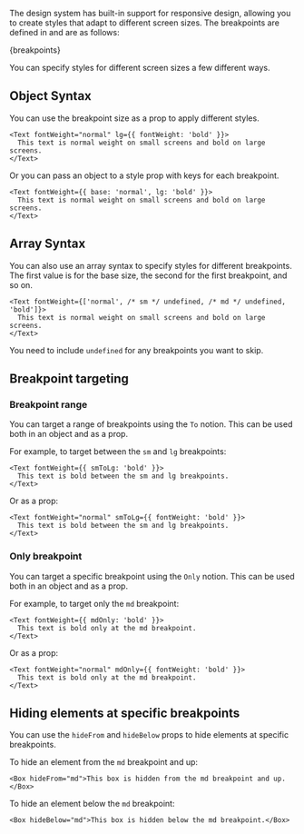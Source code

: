

<Meta title="Guides/Styling/Concepts/Responsive Design" />

<DocsHeader title="Responsive Design" />

The design system has built-in support for responsive design, allowing you to create styles that adapt to different screen sizes.
The breakpoints are defined in <GitHubFileLink to="src/theme/breakpoints.ts" /> and are as follows:

<CodeBlock>{breakpoints}</CodeBlock>

You can specify styles for different screen sizes a few different ways.

## Object Syntax

You can use the breakpoint size as a prop to apply different styles.

```tsx
<Text fontWeight="normal" lg={{ fontWeight: 'bold' }}>
  This text is normal weight on small screens and bold on large screens.
</Text>
```

Or you can pass an object to a style prop with keys for each breakpoint.

```tsx
<Text fontWeight={{ base: 'normal', lg: 'bold' }}>
  This text is normal weight on small screens and bold on large screens.
</Text>
```

## Array Syntax

You can also use an array syntax to specify styles for different breakpoints. The first value is for the base size, the second for the first breakpoint, and so on.

```tsx
<Text fontWeight={['normal', /* sm */ undefined, /* md */ undefined, 'bold']}>
  This text is normal weight on small screens and bold on large screens.
</Text>
```

You need to include `undefined` for any breakpoints you want to skip.

## Breakpoint targeting

### Breakpoint range

You can target a range of breakpoints using the `To` notion. This can be used both in an object and as a prop.

For example, to target between the `sm` and `lg` breakpoints:

```tsx
<Text fontWeight={{ smToLg: 'bold' }}>
  This text is bold between the sm and lg breakpoints.
</Text>
```

Or as a prop:

```tsx
<Text fontWeight="normal" smToLg={{ fontWeight: 'bold' }}>
  This text is bold between the sm and lg breakpoints.
</Text>
```

### Only breakpoint

You can target a specific breakpoint using the `Only` notion. This can be used both in an object and as a prop.

For example, to target only the `md` breakpoint:

```tsx
<Text fontWeight={{ mdOnly: 'bold' }}>
  This text is bold only at the md breakpoint.
</Text>
```

Or as a prop:

```tsx
<Text fontWeight="normal" mdOnly={{ fontWeight: 'bold' }}>
  This text is bold only at the md breakpoint.
</Text>
```

## Hiding elements at specific breakpoints

You can use the `hideFrom` and `hideBelow` props to hide elements at specific breakpoints.

To hide an element from the `md` breakpoint and up:

```tsx
<Box hideFrom="md">This box is hidden from the md breakpoint and up.</Box>
```

To hide an element below the `md` breakpoint:

```tsx
<Box hideBelow="md">This box is hidden below the md breakpoint.</Box>
```

